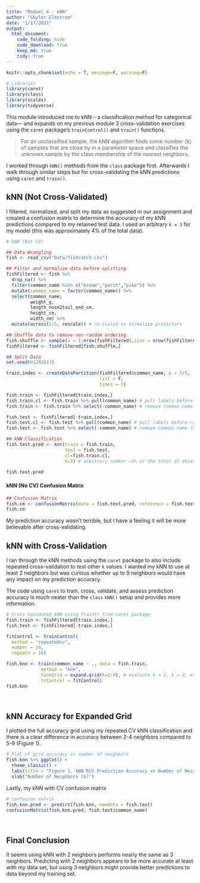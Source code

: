```yaml
---
title: "Moduel 4 - kNN"
author: "Skyler Elmstrom"
date: "1/17/2021"
output:
  html_document:
    code_folding: hide
    code_download: true
    keep_md: true
    tidy: true
---
```


```r
knitr::opts_chunk$set(echo = T, message=F, warning=F)
```

```r
# Libraries
library(caret)
library(class)
library(scales)
library(tidyverse)
```

This module introduced me to kNN – a classification method for categorical data— and expands on my previous module 3 cross-validation exercises using the `caret` package's `trainControl()` and `train()` functions.

> For an unclassified sample, the kNN algorithm finds some number (k) of samples that are close by in a parameter space and classifies the unknown sample by the class membership of the nearest neighbors.

I worked through `kNN()` methods from the `class` package first. Afterwards I walk through similar steps but for cross-validating the kNN predictions using `caret` and `train()`.

## kNN (Not Cross-Validated)

I filtered, normalized, and split my data as suggested in our assignment and created a confusion matrix to determine the accuracy of my kNN predictions compared to my retained test data. I used an arbitrary `k = 3` for my model (this was approximately 4% of the total data).

```r
# kNN (Not CV)

## Data Wrangling
fish <- read_csv("Data/fishcatch.csv")

## Filter and normalize data before splitting
fishFiltered <- fish %>% 
  drop_na() %>%
  filter(common_name %in% c("bream","perch","pike")) %>%
  mutate(common_name = factor(common_name)) %>%
  select(common_name,
         weight_g,
         length_nose2tail_end_cm,
         height_cm,
         width_cm) %>%
  mutate(across(2:5, rescale)) # re-scaled to normalize predictors

## Shuffle data to remove non-random ordering
fish.shuffle <- sample(x = 1:nrow(fishFiltered),size = nrow(fishFiltered),replace = FALSE)
fishFiltered <- fishFiltered[fish.shuffle,]

## Split Data
set.seed(01292021)

train.index <- createDataPartition(fishFiltered$common_name, p = 2/3,
                                   list = F,
                                   times = 1)

fish.train <- fishFiltered[train.index,]
fish.train.cl <- fish.train %>% pull(common_name) # pull labels before removing from data for knn()
fish.train <- fish.train %>% select(-common_name) # remove common name from data to prevent NaN error in knn()

fish.test <- fishFiltered[-train.index,]
fish.test.cl <- fish.test %>% pull(common_name) # pull labels before removing from data for knn()
fish.test <- fish.test %>% select(-common_name) # remove common name from data to prevent NaN error in knn()

## kNN Classification
fish.test.pred <- knn(train = fish.train, 
                      test = fish.test,
                      cl=fish.train.cl,
                      k=3) # arbitrary number ~4% of the total of observations

fish.test.pred
```

#### kNN (No CV) Confusion Matrix

```r
## Confusion Matrix
fish.cm <- confusionMatrix(data = fish.test.pred, reference = fish.test.cl) # confusion matrix
fish.cm
```

My prediction accuracy wasn't terrible, but I have a feeling it will be more believable after cross-validating.
<br>

## kNN with Cross-Validation

 I ran through the kNN methods using the `caret` package to also include repeated cross-validation to test other `k` values. I wanted my kNN to use at least 2 neighbors but was curious whether up to 9 neighbors would have any impact on my prediction accuracy.
 
The code using `caret` to train, cross, validate, and assess prediction accuracy is much neater than the `class` `kNN()` setup and provides more information.

```r
# Cross Validated kNN using Train() from caret package
fish.train <- fishFiltered[train.index,]
fish.test <- fishFiltered[-train.index,]

fitControl <- trainControl(
  method = "repeatedcv",
  number = 10,
  repeats = 10)

fish.knn <- train(common_name ~ ., data = fish.train, 
             method = "knn",
             tuneGrid = expand.grid(k=2:9), # evaluate k = 2, k = 3, etc. up to k = 9
             trControl = fitControl)
fish.knn
```
<br>

## kNN Accuracy for Expanded Grid
I plotted the full accuracy grid using my repeated CV kNN classification and there is a clear difference in accuracy between 2-4 neighbors compared to 5-9 (Figure 1).
<br>

```r
# Plot of grid accuracy vs number of neighbors
fish.knn %>% ggplot() +
  theme_classic() +
  labs(title = "Figure 1. kNN RCV Prediction Accuracy vs Number of Neighbors") +
  xlab("Number of Neighbors (k)")
```

Lastly, my kNN with CV confusion matrix

```r
# confusion matrix
fish.knn.pred <- predict(fish.knn, newdata = fish.test)
confusionMatrix(fish.knn.pred, fish.test$common_name)
```
<br>

## Final Conclusion

It seems using kNN with 2 neighbors performs nearly the same as 3 neighbors. Predicting with 2 neighbors appears to be more accurate at least with my data set, but using 3 neighbors might provide better predictions to data beyond my training set.
<br><br>